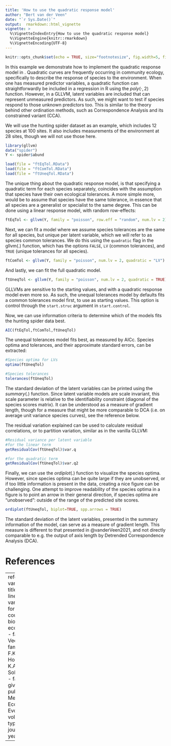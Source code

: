 ```yaml
---
title: 'How to use the quadratic response model'
author: "Bert van der Veen"
date: "`r Sys.Date()`"
output:  rmarkdown::html_vignette
vignette: >
  %\VignetteIndexEntry{How to use the quadratic response model}
  %\VignetteEngine{knitr::rmarkdown}
  %\VignetteEncoding{UTF-8}
---
```


```r
knitr::opts_chunk$set(echo = TRUE, size="footnotesize", fig.width=5, fig.height=5, fig.align="center",dev="png", code.frame = TRUE, warning = FALSE, fig.pos='H')
```

In this example we demonstrate how to implement the quadratic response model in \texttt{gllvm}. Quadratic curves are frequently occurring in community ecology, specifically to describe the response of species to the environment. When one has measured predictor variables, a quadratic function can straightforwardly be included in a regression in R using the $poly(\cdot,2)$ function. However, in a GLLVM, latent variables are included that can represent unmeasured predictors. As such, we might want to test if species respond to those unknown predictors too. This is similar to the theory behind other ordination methods, such as Correspondence Analysis and its constrained variant (CCA).

We will use the hunting spider dataset as an example, which includes 12 species at 100 sites. It also includes measurements of the environment at 28 sites, though we will not use those here.

```r
library(gllvm)
data("spider")
Y <- spider$abund
```

```r
load(file = "ftEqTol.RData")
load(file = "ftComTol.RData")
load(file = "ftUneqTol.RData")
```

The unique thing about the quadratic response model, is that specifying a quadratic term for each species separately, coincides with the assumption that species have their own ecological tolerances. A more simple more, would be to assume that species have the same tolerance, in essence that all species are a generalist or specialist to the same degree. This can be done using a linear response model, with random row-effects:


```r
ftEqTol <- gllvm(Y, family = "poisson", row.eff = "random", num.lv = 2)
```

Next, we can fit a model where we assume species tolerances are the same for all species, but unique per latent variable, which we will refer to as species common tolerances. We do this using the `quadratic` flag in the $\text{gllvm}(.)$ function, which has the options `FALSE`, `LV` (common tolerances), and `TRUE` (unique tolerances for all species).

```r
ftComTol <- gllvm(Y, family = "poisson", num.lv = 2, quadratic = "LV")
```

And lastly, we can fit the full quadratic model.

```r
ftUneqTol <- gllvm(Y, family = "poisson", num.lv = 2, quadratic = TRUE)
```

GLLVMs are sensitive to the starting values, and with a quadratic response model even more so. As such, the unequal tolerances model by defaults fits a common tolerances model first, to use as starting values. This option is control through the `start.struc` argument in `start.control`.

Now, we can use information criteria to determine which of the models fits the hunting spider data best.

```r
AIC(ftEqTol,ftComTol,ftUneqTol)
```
The unequal tolerances model fits best, as measured by AICc. Species optima and tolerances, and their approximate standard errors, can be extracted:

```r
#Species optima for LVs
optima(ftUneqTol)

#Species tolerances
tolerances(ftUneqTol)
```

The standard deviation of the latent variables can be printed using the $summary(.)$ function. Since latent variable models are scale invariant, this scale parameter is relative to the identifiability constraint (diagonal of the species scores matrix). It can be understood as a measure of gradient length, though for a measure that might be more comparable to DCA (i.e. on average unit variance species curves), see the reference below.

The residual variation explained can be used to calculate residual correlations, or to partition variation, similar as in the vanilla GLLVM:
```r
#Residual variance per latent variable
#for the linear term
getResidualCov(ftUneqTol)$var.q

#for the quadratic term
getResidualCov(ftUneqTol)$var.q2
```

Finally, we can use the $ordiplot(.)$ function to visualize the species optima. However, since species optima can be quite large if they are unobserved, or if too little information is present in the data, creating a nice figure can be challenging. One attempt to improve readability of the species optima in a figure is to point an arrow in their general direction, if species optima are "unobserved": outside of the range of the predicted site scores.

```r
ordiplot(ftUneqTol, biplot=TRUE, spp.arrows = TRUE)
```

The standard deviation of the latent variables, presented in the summary information of the model, can serve as a measure of gradient length. This measure is different to that presented in @vanderVeen2021, and not directly comparable to e.g. the output of axis length by Detrended Correspondence Analysis (DCA).

# References

---
references:
- id: vanderVeen2021
  title: Generalized linear latent variable models for multivariate count and biomass data in ecology.
  author: 
  - family: van der Veen
    given: B.
  - family: Hui
    given: F.K.C.
  - family: Hovstad
    given: K.A.
  - family: Solbu
    given: E.B.
  - family: O'Hara
    given: R.B.
  publisher: Methods in Ecology and Evolution
  volume: 
  page: 
  type: article-journal
  issued:
    year: 2021

---